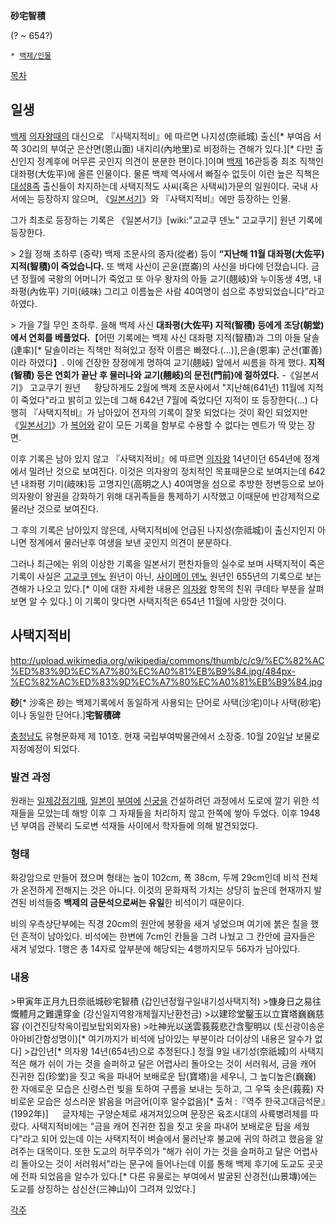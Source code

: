 '''砂宅智積'''

(? ~ 654?)

 * [[백제/인물]]

[[목차]]

== 일생 ==
[[백제]] [[의자왕]]때의 대신으로 『사택지적비』에 따르면 나지성(奈祗城) 출신[* 부여읍 서쪽 30리의 부여군 은산면(恩山面) 내지리(內地里)로 비정하는 견해가 있다.][* 다만 출신인지 정계후에 머무른 곳인지 의견이 분분한 편이다.]이며 [[백제]] 16관등중 최조 직책인 대좌평(大佐平)에 올른 인물이다. 물론 백제 역사에서 빠질수 없듯이 이런 높은 직책은 [[대성8족]] 출신들이 차지하는데 사택지적도 사씨(혹은 사택씨)가문의 일원이다. 국내 사서에는 등장하지 않으며, 《[[일본서기]]》와 『사택지적비』에만 등장하는 인물.

그가 최초로 등장하는 기록은 《일본서기》[wiki:"고교쿠 덴노" 고교쿠기] 원년 기록에 등장한다. 

> 2월 정해 초하루 (중략) 백제 조문사의 종자(從者) 등이 '''“지난해 11월 대좌평(大佐平) 지적(智積)이 죽었습니다.''' 또 백제 사신이 곤윤(崑崙)의 사신을 바다에 던졌습니다. 금년 정월에 국왕의 어머니가 죽었고 또 아우 왕자의 아들 교기(翹岐)와 누이동생 4명, 내좌평(內佐平) 기미(岐味) 그리고 이름높은 사람 40여명이 섬으로 추방되었습니다”라고 하였다. 

> 가을 7월 무인 초하루. 을해 백제 사신 '''대좌평(大佐平) 지적(智積) 등에게 조당(朝堂)에서 연회를 베풀었다.'''【어떤 기록에는 백제 사신 대좌평 지적(智積)과 그의 아들 달솔(達率)[* 달솔이라는 직책만 적혀있고 정작 이름은 빠졌다.(...)],은솔(恩率) 군선(軍善)이라 하였다】. 이에 건장한 장정에게 명하여 교기(翹岐) 앞에서 씨름을 하게 했다. '''지적(智積) 등은 연회가 끝난 후 물러나와 교기(翹岐)의 문전(門前)에 절하였다.''' -《일본서기》 고교쿠기 원년
　
황당하게도 2월에 백제 조문사에서 "지난해(641년) 11월에 지적이 죽었다"라고 밝히고 있는데 그해 642년 7월에 죽었다던 지적이 또 등장한다(...) 다행히 『사택지적비』가 남아있어 전자의 기록이 잘못 되었다는 것이 확인 되었지만 《[[일본서기]]》가 [[복어]]와 같이 모든 기록을 함부로 수용할 수 없다는 멘트가 딱 맞는 장면.

이후 기록은 남아 있지 않고 『사택지적비』에 따르면 [[의자왕]] 14년이던 654년에 정계에서 밀려난 것으로 보여진다. 이것은 의자왕의 정치적인 목표때문으로 보여지는데 642년 내좌평 기미(岐味)등 고명지인(高明之人) 40여명을 섬으로 추방한 정변등으로 보아 의자왕이 왕권을 강화하기 위해 대귀족들을 통제하기 시작했고 이때문에 반강제적으로 물러난 것으로 보여진다.

그 후의 기록은 남아있지 않은데, 사택지적비에 언급된 나지성(奈祗城)이 출신지인지 아니면 정계에서 물러난후 여생을 보낸 곳인지 의견이 분분하다.

그러나 최근에는 위의 이상한 기록을 일본서기 편찬자들의 실수로 보며 사택지적이 죽은 기록이 사실은 [[고교쿠 덴노]] 원년이 아닌, [[사이메이 덴노]] 원년인 655년의 기록으로 보는 견해가 나오고 있다.[* 이에 대한 자세한 내용은 [[의자왕]] 항목의 친위 쿠데타 부분을 살펴보면 알 수 있다.] 이 기록이 맞다면 사택지적은 654년 11월에 사망한 것이다.


== 사택지적비 ==
http://upload.wikimedia.org/wikipedia/commons/thumb/c/c9/%EC%82%AC%ED%83%9D%EC%A7%80%EC%A0%81%EB%B9%84.jpg/484px-%EC%82%AC%ED%83%9D%EC%A7%80%EC%A0%81%EB%B9%84.jpg

'''砂'''[* 沙혹은 砂는 백제기록에서 동일하게 사용되는 단어로 사택(沙宅)이나 사택(砂宅)이나 동일한 단어다.]'''宅智積碑'''

[[충청남도]] 유형문화제 제 101호. 현재 국립부여박물관에서 소장중. 10월 20일날 보물로 지정예정이 되었다.

=== 발견 과정 ===
원래는 [[일제강점기]]때, [[일본]]이 [[부여]]에 [[신궁]]을 건설하려던 과정에서 도로에 깔기 위한 석재들을 모았는데 해방 이후 그 자재들을 처리하지 않고 한쪽에 쌓아 두었다. 이후 1948년 부여읍 관북리 도로변 석재들 사이에서 학자들에 의해 발견되었다.

=== 형태 ===
화강암으로 만들어 졌으며 형태는 높이 102cm, 폭 38cm, 두께 29cm인데 비석 전체가 온전하게 전해지는 것은 아니다. 이것의 문화재적 가치는 상당히 높은데 현재까지 발견된 비석들중 '''백제의 금문석으로써는 유일'''한 비석이기 때문이다.

비의 우측상단부에는 직경 20cm의 원안에 봉황을 새겨 넣었으며 여기에 붉은 칠을 했던 흔적이 남아있다. 비석에는 한변에 7cm인 칸들을 그려 나눴고 그 칸안에 글자들은 새겨 넣었다. 1행은 총 14자로 앞부분에 해당되는 4행까지모두 56자가 남아있다.

=== 내용 ===
>甲寅年正月九日奈祇城砂宅智積 (갑인년정월구일내기성사택지적)
>慷身日之易往慨體月之難還穿金 (강신일지역왕개체월지난환천금)
>以建珍堂鑿玉以立寶塔巍巍慈容 (이건진당착옥이립보탑외외자용)
>吐神光以送雲莪莪悲간含聖明以 (토신광이송운아아비간함성명이)[* 여기까지가 비석에 남아있는 부분이라 더이상의 내용은 알수가 없다] 
>갑인년[* 의자왕 14년(654년)으로 추정된다.] 정월 9일 내기성(奈祇城)의 사택지적은 해가 쉬이 가는 것을 슬퍼하고 달은 어렵사리 돌아오는 것이 서러워서, 금을 캐어 진귀한 집(珍堂)을 짓고 옥을 파내어 보배로운 탑(寶塔)을 세우니, 그 높디높은(巍巍) 한 자애로운 모습은 신령스런 빛을 토하여 구름을 보내는 듯하고, 그 우뚝 솟은(莪莪) 자비로운 모습은 성스러운 밝음을 머금어(이후 알수없음)[* 출처 :『역주 한국고대금석문』(1992年)]
　
글자체는 구양순체로 새겨져있으며 문장은 육조시대의 사륙병려체를 따랐다. 사택지적비에는 "금을 캐어 진귀한 집을 짓고 옷을 파내어 보배로운 탑을 세웠다"라고 되어 있는데 이는 사택지적이 벼슬에서 물러난후 불교에 귀의 하려고 했음을 알려주는 대목이다. 또한 도교의 허무주의가 "해가 쉬이 가는 것을 슬퍼하고 달은 어렵사리 돌아오는 것이 서러워서"라는 문구에 들어나는데 이를 통해 백제 후기에 도교도 곳곳에 전파 되었음을 알수가 있다.[* 다른 유물로는 부여에서 발굴된 산경전(山景塼)에는 도교를 상징하는 삼신산(三神山)이 그려져 있었다.]

[[각주]]
